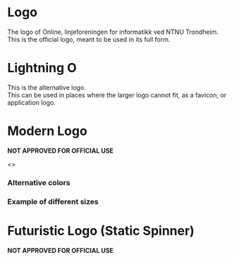 
<Meta title="Logo" component={StaticLogo} />

# Logo

The logo of Online, linjeforeningen for informatikk ved NTNU Trondheim.  
This is the official logo, meant to be used in its full form.

<Preview>
  <Story name="Logo">
    <Logo />
  </Story>
</Preview>

<Props of={Logo} />

# Lightning O

This is the alternative logo.  
This can be used in places where the larger logo cannot fit, as a favicon, or application logo.

<Preview>
  <Story name="Lightning O">
    <LightningO />
  </Story>
</Preview>

<Props of={LightningO} />

# Modern Logo

**NOT APPROVED FOR OFFICIAL USE**

<Preview>
  <Story name="Static Logo">
    <>
      <StaticLogo />
      <h3>Alternative colors</h3>
      <StaticLogo primaryColor={'#db7093'} secondaryColor={'#2f9c0a'} />
      <h3>Example of different sizes</h3>
      <div style={{ display: 'inline-flex', alignItems: 'center' }}>
        <StaticLogo size={'75px'} />
        <StaticLogo size={'100px'} />
        <StaticLogo size={'150px'} />
      </div>
    </>
  </Story>
</Preview>

<Props of={StaticLogo} />

# Futuristic Logo (Static Spinner)

**NOT APPROVED FOR OFFICIAL USE**

<Preview>
  <Story name="Static Spinner Logo">
    <StaticSpinnerLogo />
  </Story>
</Preview>

<Props of={StaticSpinnerLogo} />
